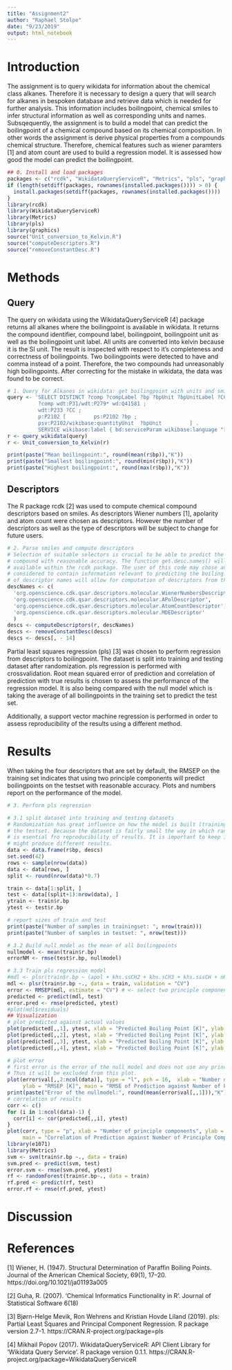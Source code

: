 ```yaml
---
title: "Assignment2"
author: "Raphael Stolpe"
date: "9/23/2019"
output: html_notebook
---
```

# Introduction
The assignment is to query wikidata for information about the chemical class alkanes. Therefore it is necessary to design a query that will search for alkanes in bespoken database and retrieve data which is needed for further analysis. This information includes boilingpoint, chemical smiles to infer structural information as well as corresponding units and names. 
Subsqequently, the assignment is to build a model that can predict the boilingpoint of a chemical compound based on its chemical composition. In other words the assignment is derive physical properties from a compounds chemical structure. Therefore, chemical features such as wiener paramters [1] and atom count are used to build a regression model. 
It is assessed how good the model can predict the boilingpoint. 
```r
## 0. Install and load packages
packages <- c("rcdk", "WikidataQueryServiceR", "Metrics", "pls", "graphics")
if (length(setdiff(packages, rownames(installed.packages()))) > 0) {
  install.packages(setdiff(packages, rownames(installed.packages())))  
}
library(rcdk)
library(WikidataQueryServiceR)
library(Metrics)
library(pls)
library(graphics)
source("Unit_conversion_to_Kelvin.R")
source("computeDescriptors.R")
source("removeConstantDesc.R")
```
# Methods
## Query
The query on wikidata using the WikidataQueryServiceR [4] package returns all alkanes where the boilingpoint is available in wikidata. It returns the compound identifier, compound label, boilingpoint, boilingpoint unit as well as the boilingpoint unit label. 
All units are converted into kelvin because it is the SI unit. The result is inspected with respect to it's completeness and correctness of boilingpoints. Two boilingpoints were detected to have and comma instead of a point. Therefore, the two compounds had unreasonably high boilingpoints. After correcting for the mistake in wikidata, the data was found to be correct. 
```r


# 1. Query for Alkanes in wikidata: get boilingpoint with units and smiles for each molecule
query <- 'SELECT DISTINCT ?comp ?compLabel ?bp ?bpUnit ?bpUnitLabel ?CC WHERE {   
          ?comp wdt:P31/wdt:P279* wd:Q41581 ;   
          wdt:P233 ?CC ;     
          p:P2102 [         ps:P2102 ?bp ;           
          psv:P2102/wikibase:quantityUnit  ?bpUnit         ] .   
          SERVICE wikibase:label { bd:serviceParam wikibase:language "[AUTO_LANGUAGE],en". } } '
r <- query_wikidata(query)
r <- Unit_conversion_to_Kelvin(r)

print(paste("Mean boilingpoint:", round(mean(r$bp)),"K"))
print(paste("Smallest boilingpoint:", round(min(r$bp)),"K"))
print(paste("Highest boilingpoint:", round(max(r$bp)),"K"))
```
## Descriptors
The R package rcdk [2] was used to compute chemical compound descriptors based on smiles. As descriptors Wiener numbers [1], apolarity and atom count were chosen as descriptors. However the number of descriptors as well as the type of descriptors will be subject to change for future users. 
```r
# 2. Parse smiles and compute descriptors
# Selection of suitable selectors is crucial to be able to predict the boiling point of chemical
# compound with reasonable accuracy. The function get.desc.names() will print a list of descriptors
# available within the rcdk package. The user of this code may chose any set of descriptors that is
# considered to contain information relevant to predicting the boiling point. Adding it to the list
# of descriptor names will allow for computation of descriptors from the smiles. 
descNames <- c(
  'org.openscience.cdk.qsar.descriptors.molecular.WienerNumbersDescriptor',
  'org.openscience.cdk.qsar.descriptors.molecular.APolDescriptor',
  'org.openscience.cdk.qsar.descriptors.molecular.AtomCountDescriptor',
  'org.openscience.cdk.qsar.descriptors.molecular.MDEDescriptor'
  )
descs <- computeDescriptors(r, descNames)
descs <- removeConstantDesc(descs)
descs <- descs[, - 14] 


```
Partial least squares regression (pls) [3] was chosen to perform regression from descriptors to boilingpoint. The dataset is split into training and testing dataset after randomization. pls regression is performed with crossvalidation. Root mean squared error of prediction and correlation of prediction with true results is chosen to assess the performance of the regression model. It is also being compared with the null model which is taking the average of all boilingpoints in the training set to predict the test set. 

Additionally, a support vector machine regression is performed in order to assess reproducibility of the results using a different method. 

# Results
When taking the four descriptors that are set by default, the RMSEP on the training set indicates that using two principle components will predict boilingpoints on the testset with reasonable accuracy. Plots and numbers report on the performance of the model. 
```r
# 3. Perform pls regression 

# 3.1 split dataset into training and testing datasets
# Randomization has great influence on how the model is built (trainingset) and how it performs on 
# the testset. Because the dataset is fairly small the way in which randomization occurs (set.seed())
# is esential fro reproducibility of results. It is important to keep in mind that a different seed 
# might produce different results. 
data <- data.frame(r$bp, descs)
set.seed(42)
rows <- sample(nrow(data))
data <- data[rows, ]
split <- round(nrow(data)*0.7)

train <- data[1:split, ]
test <- data[(split+1):nrow(data), ]
ytrain <- train$r.bp
ytest <- test$r.bp

# report sizes of train and test 
print(paste("Number of samples in trainingset: ", nrow(train)))
print(paste("Number of samples in testset: ", nrow(test)))

# 3.2 Build null model as the mean of all boilingpoints 
nullmodel <- mean(train$r.bp)
errorNM <- rmse(test$r.bp, nullmodel)

# 3.3 Train pls regression model
#mdl <- plsr(train$r.bp ~ (apol + khs.ssCH2 + khs.sCH3 + khs.sssCH + nHBDon), data = train, ncomp = 5, validation = "LOO")
mdl <- plsr(train$r.bp ~., data = train, validation = "CV")
error <- RMSEP(mdl, estimate = "CV") # <- select two principle components
predicted <- predict(mdl, test)
error.pred <- rmse(predicted, ytest)
#plot(mdl$residuals)
## Visualization
# plot predicted against actual values
plot(predicted[,,1], ytest, xlab = "Predicted Boiling Point [K]", ylab = "Measured Boiling Point [K]", main = "Regression with one PC")
plot(predicted[,,2], ytest, xlab = "Predicted Boiling Point [K]", ylab = "Measured Boiling Point [K]", main = "Regression with two PCs")
plot(predicted[,,3], ytest, xlab = "Predicted Boiling Point [K]", ylab = "Measured Boiling Point [K]", main = "Regression with three PCs")
plot(predicted[,,4], ytest, xlab = "Predicted Boiling Point [K]", ylab = "Measured Boiling Point [K]", main = "Regression with four PCs")

# plot error
# first error is the error of the null model and does not use any principle component from the pca.
# Thus it will be excluded from this plot. 
plot(error$val[,,2:ncol(data)], type = "l", pch = 16,  xlab = "Number of principle components",
     ylab = "RMSEP [K]", main = "RMSE of Prediction against Number of Principle Components")
print(paste("Error of the nullmodel:", round(mean(error$val[,,1])),"K"))
# correlation of results 
corr <- c()
for (i in 1:ncol(data)-1) {
  corr[i] <- cor(predicted[,,i], ytest)
}
plot(corr, type = "p", xlab = "Number of principle components", ylab = "Correlation",
     main = "Correlation of Prediction against Number of Principle Components")
library(e1071)
library(Metrics)
svm <- svm(train$r.bp ~., data = train)
svm.pred <- predict(svm, test)
error.svm <- rmse(svm.pred, ytest)
rf <- randomForest(train$r.bp~., data = train)
rf.pred <- predict(rf, test)
error.rf <- rmse(rf.pred, ytest)
```


# Discussion

# References 

[1] Wiener, H. (1947). Structural Determination of Paraffin Boiling Points. Journal of the American Chemical Society, 69(1), 17–20. https://doi.org/10.1021/ja01193a005

[2] Guha, R. (2007). 'Chemical Informatics Functionality in R'. Journal of Statistical Software 6(18)

[3] Bjørn-Helge Mevik, Ron Wehrens and Kristian Hovde Liland (2019). pls: Partial Least
    Squares and Principal Component Regression. R package version 2.7-1.
    https://CRAN.R-project.org/package=pls

[4] Mikhail Popov (2017). WikidataQueryServiceR: API Client Library for 'Wikidata Query
  Service'. R package version 0.1.1.
  https://CRAN.R-project.org/package=WikidataQueryServiceR
